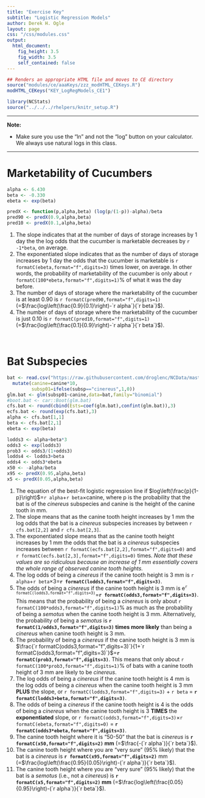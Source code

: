 ```yaml
---
title: "Exercise Key"
subtitle: "Logistic Regression Models"
author: Derek H. Ogle
layout: page
css: "/css/modules.css"
output:
  html_document:
    fig_height: 3.5
    fig_width: 3.5
    self_contained: false
---
```


```r
## Renders an appropriate HTML file and moves to CE directory
source("modules/ce/aaaKeys/zzz_modHTML_CEKeys.R")
modHTML_CEKeys("KEY_LogRegModels_CE1")
```

```r
library(NCStats)
source("../../../rhelpers/knitr_setup.R")
```

----

<div class="alert alert-warning">
<strong>Note:</strong> 
<ul>
  <li>Make sure you use the "ln" and not the "log" button on your calculator. We always use natural logs in this class.</li>
</ul>
</div>

----

# Marketability of Cucumbers
```r
alpha <- 6.430
beta <- -0.330
ebeta <- exp(beta)

predX <- function(p,alpha,beta) (log(p/(1-p))-alpha)/beta
pred90 <- predX(0.9,alpha,beta)
pred10 <- predX(0.1,alpha,beta)
```

1. The slope indicates that at the number of days of storage increases by 1 day the the log odds that the cucumber is marketable decreases by `r -1*beta`, on average.
1. The exponentiated slope indicates that as the number of days of storage increases by 1 day the odds that the cucumber is marketable is `r formatC(ebeta,format="f",digits=3)` times lower, on average. In other words, the probability of marketability of the cucumber is only about `r formatC(100*ebeta,format="f",digits=1)`% of what it was the day before.
1. The number of days of storage where the marketability of the cucumber is at least 0.90 is `r formatC(pred90,format="f",digits=1)` (=$\frac{log\left(\frac{0.9}{0.1}\right)-`r alpha`}{`r beta`}$).
1. The number of days of storage where the marketability of the cucumber is just 0.10 is `r formatC(pred10,format="f",digits=1)` (=$\frac{log\left(\frac{0.1}{0.9}\right)-`r alpha`}{`r beta`}$).

&nbsp;

# Bat Subspecies
```r
bat <- read.csv("https://raw.githubusercontent.com/droglenc/NCData/master/Batmorph.csv") %>%
  mutate(canine=canine*10,
         subsp01=ifelse(subsp=="cinereus",1,0))
glm.bat <- glm(subsp01~canine,data=bat,family="binomial")
#boot.bat <- car::Boot(glm.bat)
cfs.bat <- round(cbind(Ests=coef(glm.bat),confint(glm.bat)),3)
ecfs.bat <- round(exp(cfs.bat),3)
alpha <- cfs.bat[1,1]
beta <- cfs.bat[2,1]
ebeta <- exp(beta)

lodds3 <- alpha+beta*3
odds3 <- exp(lodds3)
prob3 <- odds3/(1+odds3)
lodds4 <- lodds3+beta
odds4 <- odds3*ebeta
x50 <- -alpha/beta
x95 <- predX(0.95,alpha,beta)
x5 <- predX(0.05,alpha,beta)

```

1. The equation of the best-fit logistic regression line if $log\left(\frac{p}{1-p}\right)$=`r alpha`+`r beta`&times;canine, where p is the probability that the bat is of the *cinereus* subspecies and canine is the height of the canine tooth in mm.
1. The slope means that as the canine tooth height increases by 1 mm the log odds that the bat is a *cinereus* subspecies increases by between `r cfs.bat[2,2]` and `r cfs.bat[2,3]`.
1. The exponentiated slope means that as the canine tooth height increases by 1 mm the odds that the bat is a *cinereus* subspecies increases between `r formatC(ecfs.bat[2,2],format="f",digits=0)` and `r formatC(ecfs.bat[2,3],format="f",digits=0)` times. *Note that these values are so ridiculous because an increase of 1 mm essentially covers the whole range of observed canine tooth heights.*
1. The log odds of being a *cinereus* if the canine tooth height is 3 mm is `r alpha`+`r beta`&times;3=**`r formatC(lodds3,format="f",digits=3)`**.
1. The odds of being a *cinereus* if the canine tooth height is 3 mm is e<sup>`r formatC(lodds3,format="f",digits=3)`</sup>=**`r formatC(odds3,format="f",digits=3)`**. This means that the probability of being a *cinereus* is only about `r formatC(100*odds3,format="f",digits=1)`% as much as the probability of being a *semotus* when the canine tooth height is 3 mm. Alternatively, the probability of being a *semotus* is **`r formatC(1/odds3,format="f",digits=3)` times more likely** than being a *cinereus* when canine tooth height is 3 mm.
1. The probability of being a *cinereus* if the canine tooth height is 3 mm is $\frac{`r formatC(odds3,format="f",digits=3)`}{1+`r formatC(odds3,format="f",digits=3)`}$=**`r formatC(prob3,format="f",digits=3)`**. This means that only about `r formatC(100*prob3,format="f",digits=1)`% of bats with a canine tooth height of 3 mm are likely to be *cinereus*.
1. The log odds of being a *cinereus* if the canine tooth height is 4 mm is the log odds of being a *cinereus* when the canine tooth height is 3 mm **PLUS** the slope, or `r formatC(lodds3,format="f",digits=3)` + `r beta` = **`r formatC(lodds3+beta,format="f",digits=3)`**.
1. The odds of being a *cinereus* if the canine tooth height is 4 is the odds of being a *cinereus* when the canine tooth height is 3 **TIMES** the **exponentiated** slope, or `r formatC(odds3,format="f",digits=3)`&times;`r formatC(ebeta,format="f",digits=0)` = **`r formatC(odds3*ebeta,format="f",digits=3)`**.
1. The canine tooth height where it is “50-50” that the bat is *cinereus* is **`r formatC(x50,format="f",digits=2)` mm** (=$\frac{-(`r alpha`)}{`r beta`}$).
1. The canine tooth height where you are “very sure” (95% likely) that the bat is a *cinereus* is **`r formatC(x95,format="f",digits=2)`** mm (=$\frac{log\left(\frac{0.95}{0.05}\right)-(`r alpha`)}{`r beta`}$).
1. The canine tooth height where you are “very sure” (95% likely) that the bat is a *semotus* (i.e., not a *cinereus*) is **`r formatC(x5,format="f",digits=2)` mm** (=$\frac{log\left(\frac{0.05}{0.95}\right)-(`r alpha`)}{`r beta`}$).
